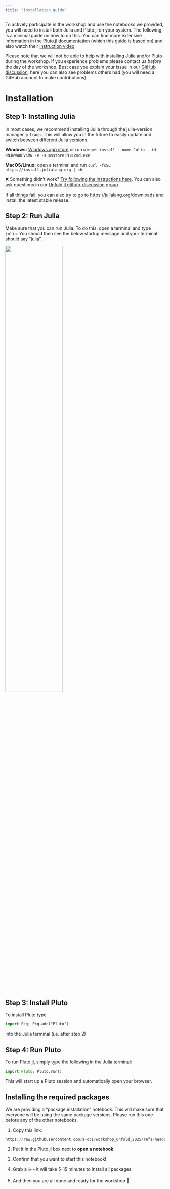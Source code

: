 ```yaml
---
title: "Installation guide"
---
```


To actively participate in the workshop and use the notebooks we provided, you will need to install both Julia and Pluto.jl on your system. The following is a minimal guide on how to do this. You can find more extensive information in the [Pluto.jl documentation](https://plutojl.org/en/docs/install/) (which this guide is based on) and also watch their [instruction video](https://computationalthinking.mit.edu/Fall24/installation/).

::: {.callout-note}
Please note that we will not be able to help with installing Julia and/or Pluto during the workshop. If you experience problems please contact us *before* the day of the workshop. Best case you explain your issue in our [GitHub discussion](https://github.com/unfoldtoolbox/Unfold.jl/discussions/categories/unfold-jl-workshop-2025), here you can also see problems others had (you will need a GitHub account to make contributions). 
:::

# Installation
## Step 1: Installing Julia

In most cases, we recommend installing Julia through the julia-version manager `juliaup`. This will allow you in the future to easily update and switch between different Julia versions. 

**Windows:** [Windows app store](https://www.microsoft.com/store/apps/9NJNWW8PVKMN) or run `winget install --name Julia --id 9NJNWW8PVKMN -e -s msstore` in a `cmd.exe`

**MacOS/Linux:** open a terminal and run `curl -fsSL https://install.julialang.org | sh`

❌ Something didn't work? [Try following the instructions here](https://github.com/JuliaLang/juliaup). You can also ask questions in our [Unfold.jl github-discussion group](https://github.com/unfoldtoolbox/Unfold.jl/discussions/categories/unfold-jl-workshop-2025)


If all things fail, you can also try to go to [https://julialang.org/downloads](https://julialang.org/downloads) and install the latest stable release.


## Step 2: Run Julia

Make sure that you can run Julia. To do this, open a terminal and type `julia`. You should then see the below startup message and your terminal should say "julia".

![](./assets/JuliaStartup.png){width=60%}

## Step 3: Install Pluto

To install Pluto type

```julia
import Pkg; Pkg.add("Pluto")
```

into the Julia terminal (i.e. after step 2)

## Step 4: Run Pluto

To run Pluto.jl, simply type the following in the Julia terminal:

```julia
import Pluto; Pluto.run()
```

This will start up a Pluto session and automatically open your browser.

## Installing the required packages

We are providing a "package installation" notebook. This will make sure that everyone will be using the same package versions. Please run this one before any of the other notebooks.

1. Copy this link: 
```julia
https://raw.githubusercontent.com/s-ccs/workshop_unfold_2025/refs/heads/main/01_massunivariate.jl
```
2. Put it in the Pluto.jl box next to **open a notebook**.

3. Confirm that you want to start this notebook!

4. Grab a ☕ - it will take 5-15 minutes to install all packages.

5. And then you are all done and ready for the workshop 🎉
